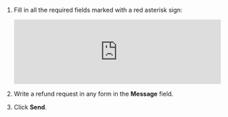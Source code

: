 1. Fill in all the required fields marked with a red asterisk sign:

    <Cut title="Fill in the refund form">

    <iframe width="100%" frameborder="0" src="https://forms.yandex.ru/surveys/13460895.b14e7083ea92ec27b157232f968e6cb6aedb3685/?topic1=money&topic3=refund&payer=individual_nonrf&payment_method=card&answer_choices_51622059=57944123&iframe=1&service=toloka-ai"></iframe>

    </Cut>

1. Write a refund request in any form in the **Message** field.

1. Click **Send**.